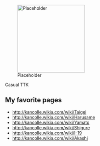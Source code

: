 [[File:Placeholder|thumb|220px]]

Casual TTK 

==My favorite pages==

* http://kancolle.wikia.com/wiki/Taigei
* http://kancolle.wikia.com/wiki/Harusame
* http://kancolle.wikia.com/wiki/Yamato
* http://kancolle.wikia.com/wiki/Shigure
* http://kancolle.wikia.com/wiki/I-19
* http://kancolle.wikia.com/wiki/Akashi